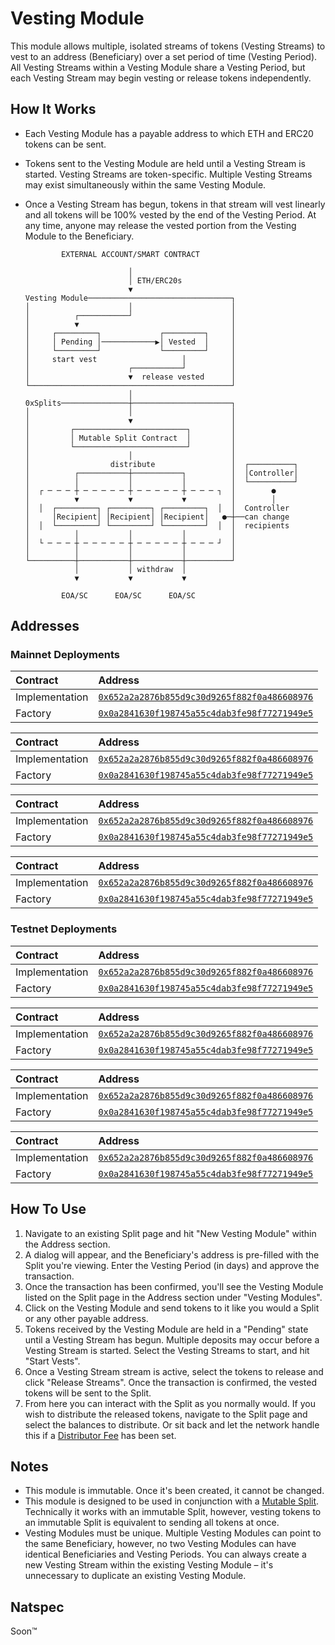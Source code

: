 
# Vesting Module

This module allows multiple, isolated streams of tokens (Vesting Streams) to
vest to an address (Beneficiary) over a set period of time (Vesting Period). All
Vesting Streams within a Vesting Module share a Vesting Period, but each Vesting
Stream may begin vesting or release tokens independently.

## How It Works

- Each Vesting Module has a payable address to which ETH and ERC20 tokens can be
  sent.
- Tokens sent to the Vesting Module are held until a Vesting Stream is started.
  Vesting Streams are token-specific. Multiple Vesting Streams may exist
  simultaneously within the same Vesting Module.
- Once a Vesting Stream has begun, tokens in that stream will vest linearly and
  all tokens will be 100% vested by the end of the Vesting Period. At any time,
  anyone may release the vested portion from the Vesting Module to the
  Beneficiary.

  ```
          EXTERNAL ACCOUNT/SMART CONTRACT

                         │
                         │ ETH/ERC20s
                         ▼
  Vesting Module────────────────────────────────┐
  │                      │                      │
  │          ┌───────────┘                      │
  │          ▼                                  │
  │     ┌─────────┐             ┌─────────┐     │
  │     │ Pending │────────────▶│ Vested  │     │
  │     └─────────┘             └─────────┘     │
  │     start vest                   │          │
  │                      ┌───────────┘          │
  │                      ▼  release vested      │
  └─────────────────────────────────────────────┘
                         │
  0xSplits───────────────┼──────────────────────┐
  │                      │                      │
  │                      ▼                      │
  │         ┌─────────────────────────┐         │
  │         │ Mutable Split Contract  │         │
  │         └─────────────────────────┘         │
  │                      │                      │
  │                  distribute                 │  ┌──────────┐
  │          ┌───────────┼───────────┐          │  │Controller│
  │          │           │           │          │  └──────────┘
  │  ┌ ─ ─ ─ ┼ ─ ─ ─ ─ ─ ┼ ─ ─ ─ ─ ─ ┼ ─ ─ ─ ┐  │        ●
  │          ▼           ▼           ▼          │        │
  │  │  ┌─────────┐ ┌─────────┐ ┌─────────┐  │  │  Controller
  │     │Recipient│ │Recipient│ │Recipient│   ●─┼──can change
  │  │  └─────────┘ └─────────┘ └─────────┘  │  │  recipients
  │          │           │           │          │
  │  └ ─ ─ ─ ┼ ─ ─ ─ ─ ─ ┼ ─ ─ ─ ─ ─ ┼ ─ ─ ─ ┘  │
  │          │           │           │          │
  └──────────┼───────────┼───────────┼──────────┘
             │           │ withdraw  │
             ▼           ▼           ▼

          EOA/SC      EOA/SC      EOA/SC
  ```

## Addresses

### Mainnet Deployments

<Toggle title="Ethereum - 1">

| Contract       | Address                                                                                                                      |
| :------------- | :--------------------------------------------------------------------------------------------------------------------------- |
| Implementation | [`0x652a2a2876b855d9c30d9265f882f0a486608976`](https://etherscan.io/address/0x652a2a2876b855d9c30d9265f882f0a486608976#code) |
| Factory        | [`0x0a2841630f198745a55c4dab3fe98f77271949e5`](https://etherscan.io/address/0x0a2841630f198745a55c4dab3fe98f77271949e5#code) |

</Toggle>

<Toggle title="Optimism – 10">

| Contract    | Address                                                                                                                      |
| :---------- | :--------------------------------------------------------------------------------------------------------------------------- |
| Implementation | [`0x652a2a2876b855d9c30d9265f882f0a486608976`](https://optimistic.etherscan.io/address/0x652a2a2876b855d9c30d9265f882f0a486608976#code) |
| Factory        | [`0x0a2841630f198745a55c4dab3fe98f77271949e5`](https://optimistic.etherscan.io/address/0x0a2841630f198745a55c4dab3fe98f77271949e5#code) |

</Toggle>

<Toggle title="Polygon – 137">

| Contract    | Address                                                                                                                         |
| :---------- | :------------------------------------------------------------------------------------------------------------------------------ |
| Implementation   | [`0x652a2a2876b855d9c30d9265f882f0a486608976`](https://polygonscan.com/address/0x652a2a2876b855d9c30d9265f882f0a486608976#code)      |
| Factory | [`0x0a2841630f198745a55c4dab3fe98f77271949e5`](https://polygonscan.com/address/0x0a2841630f198745a55c4dab3fe98f77271949e5#code) |

</Toggle>

<Toggle title="Arbitrum – 42161">

| Contract    | Address                                                                                                                         |
| :---------- | :------------------------------------------------------------------------------------------------------------------------------ |
| Implementation   | [`0x652a2a2876b855d9c30d9265f882f0a486608976`](https://arbiscan.io/address/0x652a2a2876b855d9c30d9265f882f0a486608976#code)      |
| Factory | [`0x0a2841630f198745a55c4dab3fe98f77271949e5`](https://arbiscan.io/address/0x0a2841630f198745a55c4dab3fe98f77271949e5#code) |

</Toggle>

### Testnet Deployments

<Toggle title="Goerli - 5">

| Contract       | Address                                                                                                                             |
| :------------- | :---------------------------------------------------------------------------------------------------------------------------------- |
| Implementation | [`0x652a2a2876b855d9c30d9265f882f0a486608976`](https://goerli.etherscan.io/address/0x652a2a2876b855d9c30d9265f882f0a486608976#code) |
| Factory        | [`0x0a2841630f198745a55c4dab3fe98f77271949e5`](https://goerli.etherscan.io/address/0x0a2841630f198745a55c4dab3fe98f77271949e5#code) |

</Toggle>

<Toggle title="Optimism Goerli – 420">

| Contract    | Address                                                                                                                      |
| :---------- | :--------------------------------------------------------------------------------------------------------------------------- |
| Implementation | [`0x652a2a2876b855d9c30d9265f882f0a486608976`](https://goerli-optimism.etherscan.io/address/0x652a2a2876b855d9c30d9265f882f0a486608976#code) |
| Factory        | [`0x0a2841630f198745a55c4dab3fe98f77271949e5`](https://goerli-optimism.etherscan.io/address/0x0a2841630f198745a55c4dab3fe98f77271949e5#code) |

</Toggle>

<Toggle title="Polygon Mumbai – 80001">

| Contract    | Address                                                                                                                         |
| :---------- | :------------------------------------------------------------------------------------------------------------------------------ |
| Implementation   | [`0x652a2a2876b855d9c30d9265f882f0a486608976`](https://mumbai.polygonscan.com/address/0x652a2a2876b855d9c30d9265f882f0a486608976#code)      |
| Factory | [`0x0a2841630f198745a55c4dab3fe98f77271949e5`](https://mumbai.polygonscan.com/address/0x0a2841630f198745a55c4dab3fe98f77271949e5#code) |

</Toggle>

<Toggle title="Arbitrum Goerli – 421613">

| Contract    | Address                                                                                                                      |
| :---------- | :--------------------------------------------------------------------------------------------------------------------------- |
| Implementation   | [`0x652a2a2876b855d9c30d9265f882f0a486608976`](https://goerli-rollup-explorer.arbitrum.io/address/0x652a2a2876b855d9c30d9265f882f0a486608976/contracts#address-tabs)      |
| Factory | [`0x0a2841630f198745a55c4dab3fe98f77271949e5`](https://goerli-rollup-explorer.arbitrum.io/address/0x0a2841630f198745a55c4dab3fe98f77271949e5/contracts#address-tabs) |

</Toggle>

## How To Use

1. Navigate to an existing Split page and hit "New Vesting Module" within the
   Address section.
2. A dialog will appear, and the Beneficiary's address is pre-filled with the
   Split you're viewing. Enter the Vesting Period (in days) and approve the
   transaction.
3. Once the transaction has been confirmed, you'll see the Vesting Module listed
   on the Split page in the Address section under "Vesting Modules".
4. Click on the Vesting Module and send tokens to it like you would a Split or
   any other payable address.
5. Tokens received by the Vesting Module are held in a "Pending" state until a
   Vesting Stream has begun. Multiple deposits may occur before a Vesting Stream
   is started. Select the Vesting Streams to start, and hit "Start Vests".
6. Once a Vesting Stream stream is active, select the tokens to release and
   click "Release Streams". Once the transaction is confirmed, the vested tokens
   will be sent to the Split.
7. From here you can interact with the Split as you normally would. If you wish
   to distribute the released tokens, navigate to the Split page and select the
   balances to distribute. Or sit back and let the network handle this if a
   [Distributor Fee](/core-concepts#distributor-fee) has been set.

## Notes

- This module is immutable. Once it's been created, it cannot be changed.
- This module is designed to be used in conjunction with a
  [Mutable Split](/core-concepts#mutable-split). Technically it works with an
  immutable Split, however, vesting tokens to an immutable Split is equivalent
  to sending all tokens at once.
- Vesting Modules must be unique. Multiple Vesting Modules can point to the same
  Beneficiary, however, no two Vesting Modules can have identical Beneficiaries
  and Vesting Periods. You can always create a new Vesting Stream within the
  existing Vesting Module – it's unnecessary to duplicate an existing Vesting
  Module.

## Natspec

Soon™
